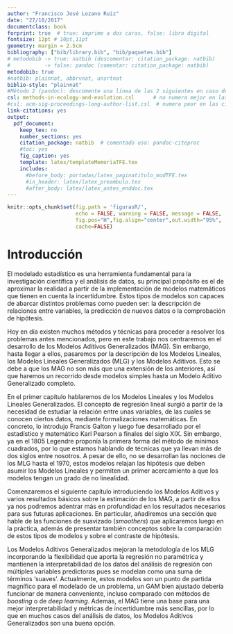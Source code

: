```yaml
---
author: "Francisco José Lozano Ruiz"
date: "27/10/2017"
documentclass: book
forprint: true  # true: imprime a dos caras, false: libro digital
fontsize: 12pt # 10pt,11pt
geometry: margin = 2.5cm 
bibliography: ["bib/library.bib", "bib/paquetes.bib"]
# metodobib -> true: natbib (descomentar: citation_package: natbib) 
#           -> false: pandoc (comentar: citation_package: natbib)
metodobib: true
#natbib: plainnat, abbrvnat, unsrtnat
biblio-style: "plainnat"
#Método 2 (pandoc): descomente una línea de las 2 siguientes en caso de usarlo
csl: methods-in-ecology-and-evolution.csl      # no numera mejor en las citas
#csl: acm-sig-proceedings-long-author-list.csl  # numera peor en las citas
link-citations: yes
output: 
  pdf_document:
    keep_tex: no
    number_sections: yes
    citation_package: natbib  # comentado usa: pandoc-citeproc
    #toc: yes
    fig_caption: yes
    template: latex/templateMemoriaTFE.tex
    includes:
      #before_body: portadas/latex_paginatitulo_modTFE.tex
      #in_header: latex/latex_preambulo.tex
      #after_body: latex/latex_antes_enddoc.tex
---
```


```r
knitr::opts_chunk$set(fig.path = 'figurasR/',
                      echo = FALSE, warning = FALSE, message = FALSE,
                      fig.pos="H",fig.align="center",out.width="95%",
                      cache=FALSE)

```

<!-- \setcounter{chapter}{2} -->

<!-- \setcounter{chapter}{2} escribir 2 para capítulo 3  -->

<!-- \pagenumbering{arabic} -->

```{=tex}
\ifdefined\ifprincipal
\else
\setlength{\parindent}{1em}
\pagestyle{fancy}
\setcounter{tocdepth}{4}
\tableofcontents
```
<!-- \nocite{*} -->

\fi

```{=tex}
\ifdefined\ifdoblecara
\fancyhead{}{}
\fancyhead[LE,RO]{\scriptsize\rightmark}
\fancyfoot[LO,RE]{\scriptsize\slshape \leftmark}
\fancyfoot[C]{}
\fancyfoot[LE,RO]{\footnotesize\thepage}
\else
\fancyhead{}{}
\fancyhead[RO]{\scriptsize\rightmark}
\fancyfoot[LO]{\scriptsize\slshape \leftmark}
\fancyfoot[C]{}
\fancyfoot[RO]{\footnotesize\thepage}
\fi
\renewcommand{\headrulewidth}{0.4pt}
\renewcommand{\footrulewidth}{0.4pt}
```
# Introducción 

  El modelado estadístico es una herramienta fundamental para la investigación científica y el análisis de datos, su principal propósito es el de aproximar la realidad a partir de la implementación de modelos matemáticos que tienen en cuenta la incertidumbre. Estos tipos de modelos son capaces de abarcar distintos problemas como pueden ser: la descripción de relaciones entre variables, la predicción de nuevos datos o la comprobación de hipótesis. 

   Hoy en día existen muchos métodos y técnicas para proceder a resolver los problemas antes mencionados, pero en este trabajo nos centraremos en el desarrollo de los Modelos Aditivos Generalizados (MAG). Sin embargo, hasta llegar a ellos, pasaremos por la descripción de los Modelos Lineales, los Modelos Lineales Generalizados (MLG) y los Modelos Aditivos. Esto se debe a que los MAG no son más que una extensión de los anteriores, así que haremos un recorrido desde modelos simples hasta un Modelo Aditivo Generalizado completo.
   
   En el primer capítulo hablaremos de los Modelos Lineales y los Modelos Lineales Generalizados. El concepto de regresión lineal surgió a partir de la necesidad de estudiar la relación entre unas variables, de las cuales se conocen ciertos datos, mediante formalizaciones matemáticas. En concreto, lo introdujo Francis Galton y luego fue desarrollado por el estadístico y matemático Karl Pearson a finales del siglo XIX. Sin embargo, ya en el 1805 Legendre proponía la primera forma del método de mínimos cuadrados, por lo que estamos hablando de técnicas que ya llevan más de dos siglos entre nosotros. A pesar de ello, no se desarrollan las nociones de los MLG hasta el 1970, estos modelos relajan las hipótesis que deben asumir los Modelos Lineales y permiten un primer acercamiento a que los modelos tengan un grado de no linealidad.
   
  Comenzaremos el siguiente capítulo introduciendo los Modelos Aditivos y varios resultados básicos sobre la estimación de los MAG, a partir de ellos ya nos podremos adentrar más en profundidad en los resultados necesarios para sus futuras aplicaciones. En particular, añadiremos una sección que hable de las funciones de suavizado (*smoothers*) que aplicaremos luego en la práctica, además de presentar también conceptos sobre la comparación de estos tipos de modelos y sobre el contraste de hipótesis. 
  
  Los Modelos Aditivos Generalizados mejoran la metodología de los MLG incorporando la flexibilidad que aporta la regresión no paramétrica y mantienen la interpretabilidad de los datos del análisis de regresión con múltiples variables predictoras pues se modelan como una suma de términos 'suaves'. Actualmente, estos modelos son un punto de partida magnífico para el modelado de un problema, un GAM bien ajustado debería funcionar de manera conveniente, incluso comparado con métodos de *boosting* o de *deep learning*. Además, el MAG tiene una base para una mejor interpretabilidad y métricas de incertidumbre más sencillas, por lo que en muchos casos del análisis de datos, los Modelos Aditivos Generalizados son una buena opción.
